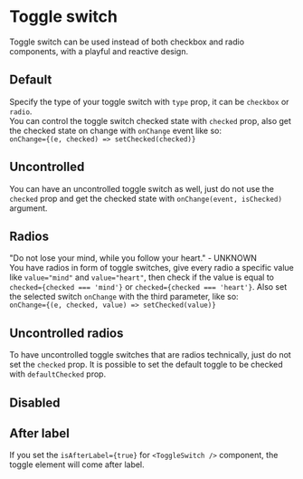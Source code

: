 
# Toggle switch

<p class="component-doc-intro">
  Toggle switch can be used instead of both checkbox and radio components, with
  a playful and reactive design.
</p>
<div class="funky-spacer" />

## Default

Specify the type of your toggle switch with `type` prop, it can be `checkbox` or `radio`.  
You can control the toggle switch checked state with `checked` prop, also get the checked state on change with `onChange` event like so:  
`onChange={(e, checked) => setChecked(checked)}`

<Canvas>
  <Story id="forms-toggle-switch--default" />
</Canvas>

## Uncontrolled

You can have an uncontrolled toggle switch as well, just do not use the `checked` prop and get the checked state with `onChange(event, isChecked)` argument.

<Canvas>
  <Story id="forms-toggle-switch--uncontrolled" />
</Canvas>

## Radios

"Do not lose your mind, while you follow your heart." - UNKNOWN  
You have radios in form of toggle switches, give every radio a specific value like `value="mind"` and `value="heart"`, then check if the value is equal to `checked={checked === 'mind'}` or `checked={checked === 'heart'}`. Also set the selected switch `onChange` with the third parameter, like so:  
 `onChange={(e, checked, value) => setChecked(value)}`

<Canvas>
  <Story id="forms-toggle-switch--radios" />
</Canvas>

## Uncontrolled radios

To have uncontrolled toggle switches that are radios technically, just do not set the `checked` prop. It is possible to set the default toggle to be checked with `defaultChecked` prop.

<Canvas>
  <Story id="forms-toggle-switch--uncontrolled-radios" />
</Canvas>

## Disabled

<Canvas>
  <Story id="forms-toggle-switch--disabled" />
</Canvas>

## After label

If you set the `isAfterLabel={true}` for `<ToggleSwitch />` component, the toggle element will come after label.

<Canvas>
  <Story id="forms-toggle-switch--after-label" />
</Canvas>
